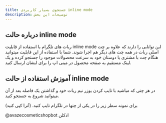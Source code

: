 ```yaml
---
title: جستجوی بسیار کاربردی inline mode
description: توضیحات این بخش
---
```


## درباره حالت inline mode

ربات های تلگرام با استفاده از قابلیت inline mode این توانایی را دارند که علاوه بر چت اصلی ربات در همه چت های دیگر هم اجرا شوند.
شما با استفاده از این قابلیت میتوانید هنگام چت با مشتری یا دوستان خود به سرعت محصولات موجود را جستجو کرده و یک لینک مستقیم به صفحه محصول در مینی اپ را برای ایشان ارسال کنید.

## آموزش استفاده از حالت inline mode
در هر چتی که مباشید با تایپ کردن یوزر نیم ربات خود و گذاشتن یک فاصله بعد از آن میتوانید شروع به جستجو کنید.


<Aside type="note" title="مثال">

برای نمونه سطر زیر را در یکی از چتها در تلگرام تایپ کنید. (آنرا کپی کنید) 

@avazecosmeticshopbot ادکلن

</Aside>



